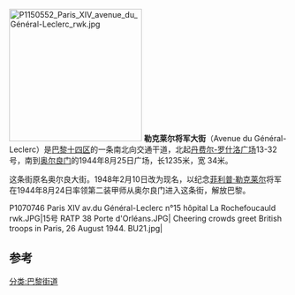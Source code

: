 [[Image:P1150552_Paris_XIV_avenue_du_Général-Leclerc_rwk.jpg|240px]]
'''勒克莱尔将军大街'''（Avenue du Général-Leclerc）是[[巴黎十四区|巴黎十四区]]的一条南北向交通干道，北起[[丹费尔-罗什洛广场|丹费尔-罗什洛广场]]13-32号，南到[[奥尔良门|奥尔良门]]的1944年8月25日广场，长1235米，宽 34米。

这条街原名奥尔良大街。1948年2月10日改为现名，以纪念[[菲利普·勒克莱尔|菲利普·勒克莱尔]]将军在1944年8月24日率领第二装甲师从奥尔良门进入这条街，解放巴黎。 

<gallery>
P1070746 Paris XIV av.du Général-Leclerc n°15 hôpital La Rochefoucauld rwk.JPG|15号
RATP 38 Porte d'Orléans.JPG|
Cheering crowds greet British troops in Paris, 26 August 1944. BU21.jpg|
</gallery>

== 参考==
{{references}}
[[分类:巴黎街道|分类:巴黎街道]]